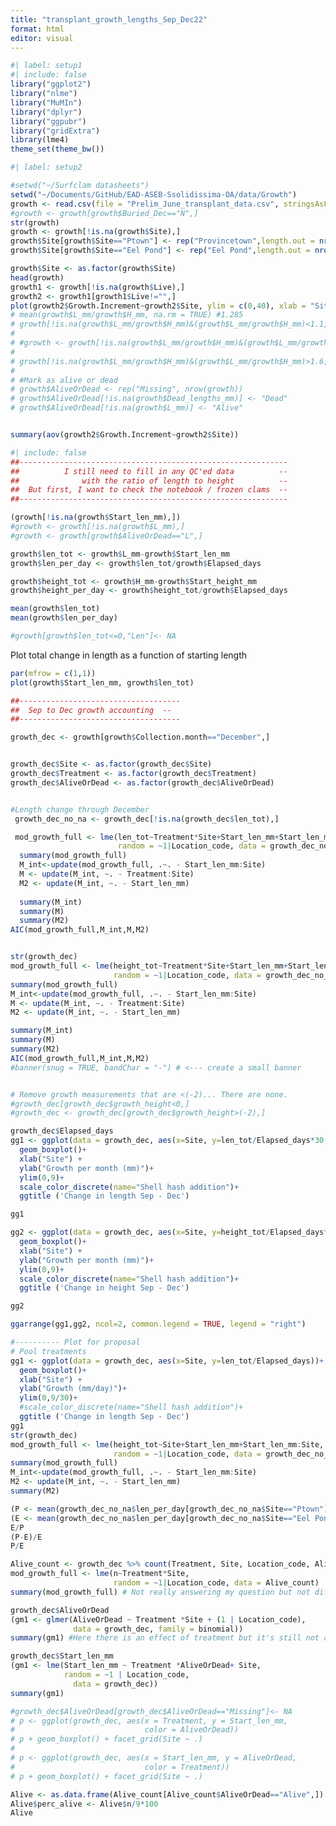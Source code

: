 ```yaml
---
title: "transplant_growth_lengths_Sep_Dec22"
format: html
editor: visual
---
```


```r
#| label: setup1
#| include: false
library("ggplot2")
library("nlme")
library("MuMIn")
library("dplyr")
library("ggpubr")
library("gridExtra")
library(lme4)
theme_set(theme_bw())
```

```r
#| label: setup2

#setwd("~/Surfclam datasheets")
setwd("~/Documents/GitHub/EAD-ASEB-Ssolidissima-OA/data/Growth")
growth <- read.csv(file = "Prelim_June_transplant_data.csv", stringsAsFactors = F)
#growth <- growth[growth$Buried_Dec=="N",]
str(growth)
growth <- growth[!is.na(growth$Site),]
growth$Site[growth$Site=="Ptown"] <- rep("Provincetown",length.out = nrow(growth))
growth$Site[growth$Site=="Eel Pond"] <- rep("Eel Pond",length.out = nrow(growth))

growth$Site <- as.factor(growth$Site)
head(growth)
growth1 <- growth[!is.na(growth$Live),]
growth2 <- growth1[growth1$Live!="",]
plot(growth2$Growth.Increment~growth2$Site, ylim = c(0,40), xlab = "Site", ylab = "Total change in length Sep to June (mm)")
# mean(growth$L_mm/growth$H_mm, na.rm = TRUE) #1.285
# growth[!is.na(growth$L_mm/growth$H_mm)&(growth$L_mm/growth$H_mm)<1.1,]
# 
# #growth <- growth[!is.na(growth$L_mm/growth$H_mm)&(growth$L_mm/growth$H_mm)>1.1,] #QC check
# 
# growth[!is.na(growth$L_mm/growth$H_mm)&(growth$L_mm/growth$H_mm)>1.6,]
# 
# #Mark as alive or dead
# growth$AliveOrDead <- rep("Missing", nrow(growth))
# growth$AliveOrDead[!is.na(growth$Dead_lengths_mm)] <- "Dead"
# growth$AliveOrDead[!is.na(growth$L_mm)] <- "Alive"


summary(aov(growth2$Growth.Increment~growth2$Site))
```

```r
#| include: false
##------------------------------------------------------------
##          I still need to fill in any QC'ed data          --
##              with the ratio of length to height          --
##  But first, I want to check the notebook / frozen clams  --
##------------------------------------------------------------

(growth[!is.na(growth$Start_len_mm),])
#growth <- growth[!is.na(growth$L_mm),]
#growth <- growth[growth$AliveOrDead=="L",]

growth$len_tot <- growth$L_mm-growth$Start_len_mm
growth$len_per_day <- growth$len_tot/growth$Elapsed_days

growth$height_tot <- growth$H_mm-growth$Start_height_mm
growth$height_per_day <- growth$height_tot/growth$Elapsed_days

mean(growth$len_tot)
mean(growth$len_per_day)

#growth[growth$len_tot<=0,"Len"]<- NA 

```

Plot total change in length as a function of starting length

```r
par(mfrow = c(1,1))
plot(growth$Start_len_mm, growth$len_tot)
```

```r
##------------------------------------
##  Sep to Dec growth accounting  --
##------------------------------------

growth_dec <- growth[growth$Collection.month=="December",]


growth_dec$Site <- as.factor(growth_dec$Site)
growth_dec$Treatment <- as.factor(growth_dec$Treatment)
growth_dec$AliveOrDead <- as.factor(growth_dec$AliveOrDead)


#Length change through December
 growth_dec_no_na <- growth_dec[!is.na(growth_dec$len_tot),]

 mod_growth_full <- lme(len_tot~Treatment*Site+Start_len_mm+Start_len_mm:Site, 
                        random = ~1|Location_code, data = growth_dec_no_na)
  summary(mod_growth_full)
  M_int<-update(mod_growth_full, .~. - Start_len_mm:Site)
  M <- update(M_int, ~. - Treatment:Site)
  M2 <- update(M_int, ~. - Start_len_mm)
  
  summary(M_int)
  summary(M)
  summary(M2)
AIC(mod_growth_full,M_int,M,M2)


str(growth_dec)
mod_growth_full <- lme(height_tot~Treatment*Site+Start_len_mm+Start_len_mm:Site, 
                       random = ~1|Location_code, data = growth_dec_no_na)
summary(mod_growth_full)
M_int<-update(mod_growth_full, .~. - Start_len_mm:Site)
M <- update(M_int, ~. - Treatment:Site)
M2 <- update(M_int, ~. - Start_len_mm)

summary(M_int)
summary(M)
summary(M2)
AIC(mod_growth_full,M_int,M,M2)
#banner(snug = TRUE, bandChar = "-") # <--- create a small banner


# Remove growth measurements that are <(-2)... There are none. 
#growth_dec[growth_dec$growth_height<0,]
#growth_dec <- growth_dec[growth_dec$growth_height>(-2),]

```

```r
growth_dec$Elapsed_days
gg1 <- ggplot(data = growth_dec, aes(x=Site, y=len_tot/Elapsed_days*30, color = Treatment))+
  geom_boxplot()+
  xlab("Site") + 
  ylab("Growth per month (mm)")+
  ylim(0,9)+
  scale_color_discrete(name="Shell hash addition")+
  ggtitle ('Change in length Sep - Dec')

gg1

gg2 <- ggplot(data = growth_dec, aes(x=Site, y=height_tot/Elapsed_days*30, color = Treatment))+
  geom_boxplot()+
  xlab("Site") + 
  ylab("Growth per month (mm)")+
  ylim(0,9)+
  scale_color_discrete(name="Shell hash addition")+
  ggtitle ('Change in height Sep - Dec')

gg2

ggarrange(gg1,gg2, ncol=2, common.legend = TRUE, legend = "right")

```

```r
#---------- Plot for proposal
# Pool treatments
gg1 <- ggplot(data = growth_dec, aes(x=Site, y=len_tot/Elapsed_days))+
  geom_boxplot()+
  xlab("Site") + 
  ylab("Growth (mm/day)")+
  ylim(0,9/30)+
  #scale_color_discrete(name="Shell hash addition")+
  ggtitle ('Change in length Sep - Dec')
gg1
str(growth_dec)
mod_growth_full <- lme(height_tot~Site+Start_len_mm+Start_len_mm:Site, 
                       random = ~1|Location_code, data = growth_dec_no_na)
summary(mod_growth_full)
M_int<-update(mod_growth_full, .~. - Start_len_mm:Site)
M2 <- update(M_int, ~. - Start_len_mm)
summary(M2)

(P <- mean(growth_dec_no_na$len_per_day[growth_dec_no_na$Site=="Ptown"]))
(E <- mean(growth_dec_no_na$len_per_day[growth_dec_no_na$Site=="Eel Pond"]))
E/P
(P-E)/E
P/E
```

```r
Alive_count <- growth_dec %>% count(Treatment, Site, Location_code, AliveOrDead)
mod_growth_full <- lme(n~Treatment*Site, 
                       random = ~1|Location_code, data = Alive_count)
summary(mod_growth_full) # Not really answering my question but not differences in survival between treatments

growth_dec$AliveOrDead
(gm1 <- glmer(AliveOrDead ~ Treatment *Site + (1 | Location_code),
              data = growth_dec, family = binomial))
summary(gm1) #Here there is an effect of treatment but it's still not answering my question about initial lengths

growth_dec$Start_len_mm
(gm1 <- lme(Start_len_mm ~ Treatment *AliveOrDead+ Site, 
            random = ~1 | Location_code,
              data = growth_dec))
summary(gm1)

#growth_dec$AliveOrDead[growth_dec$AliveOrDead=="Missing"]<- NA
# p <- ggplot(growth_dec, aes(x = Treatment, y = Start_len_mm, 
#                             color = AliveOrDead))
# p + geom_boxplot() + facet_grid(Site ~ .)
# 
# p <- ggplot(growth_dec, aes(x = Start_len_mm, y = AliveOrDead, 
#                             color = Treatment))
# p + geom_boxplot() + facet_grid(Site ~ .)
```

```r



Alive <- as.data.frame(Alive_count[Alive_count$AliveOrDead=="Alive",])
Alive$perc_alive <- Alive$n/9*100
Alive
```
